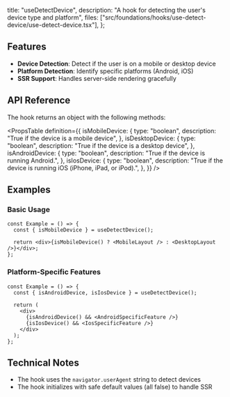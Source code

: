   title: "useDetectDevice",
  description: "A hook for detecting the user's device type and platform",
  files: ["src/foundations/hooks/use-detect-device/use-detect-device.tsx"],
};

## Features

- **Device Detection**: Detect if the user is on a mobile or desktop device
- **Platform Detection**: Identify specific platforms (Android, iOS)
- **SSR Support**: Handles server-side rendering gracefully

## API Reference

The hook returns an object with the following methods:

<PropsTable
  definition={{
    isMobileDevice: {
      type: "boolean",
      description: "True if the device is a mobile device",
    },
    isDesktopDevice: {
      type: "boolean",
      description: "True if the device is a desktop device",
    },
    isAndroidDevice: {
      type: "boolean",
      description: "True if the device is running Android.",
    },
    isIosDevice: {
      type: "boolean",
      description: "True if the device is running iOS (iPhone, iPad, or iPod).",
    },
  }}
/>

## Examples

### Basic Usage

```tsx
const Example = () => {
  const { isMobileDevice } = useDetectDevice();

  return <div>{isMobileDevice() ? <MobileLayout /> : <DesktopLayout />}</div>;
};
```

### Platform-Specific Features

```tsx
const Example = () => {
  const { isAndroidDevice, isIosDevice } = useDetectDevice();

  return (
    <div>
      {isAndroidDevice() && <AndroidSpecificFeature />}
      {isIosDevice() && <IosSpecificFeature />}
    </div>
  );
};
```

## Technical Notes

- The hook uses the `navigator.userAgent` string to detect devices
- The hook initializes with safe default values (all false) to handle SSR
